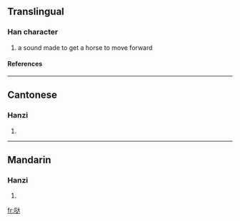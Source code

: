 {{see|噠}}

==Translingual==
===Han character===
{{Han char|rn=30|rad=口|as=06|sn=9|four=|canj=口卜大 (RYK), X口卜大 (XRYK)}}
# a sound made to get a horse to move forward
====References====
{{Han ref|kx=0193.051|hdz=10613.150|uh=54D2|ud=21714}}
----
==Cantonese==
===Hanzi===
{{yue-hanzi|jyut=|y=daat6}}
# {{defn|Cantonese}}
----
==Mandarin==
===Hanzi===
{{cmn-hanzi|tra=噠|pin=[[dā]] ([[da1]]), [[huì]] ([[hui4]])|wg=ta<sup>1</sup>, hui<sup>4</sup>}}
# {{defn|Mandarin}}

[[fr:哒]]